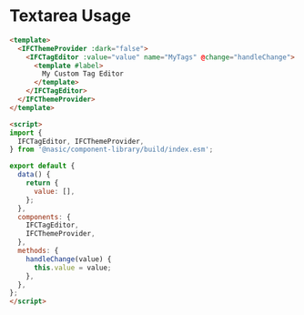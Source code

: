
<Meta title="Container Components/Form Components/Tag Editor/Usage" />

# Textarea Usage

```html
<template>
  <IFCThemeProvider :dark="false">
    <IFCTagEditor :value="value" name="MyTags" @change="handleChange">
      <template #label>
        My Custom Tag Editor
      </template>
    </IFCTagEditor>
  </IFCThemeProvider>
</template>

<script>
import {
  IFCTagEditor, IFCThemeProvider,
} from '@nasic/component-library/build/index.esm';

export default {
  data() {
    return {
      value: [],
    };
  },
  components: {
    IFCTagEditor,
    IFCThemeProvider,
  },
  methods: {
    handleChange(value) {
      this.value = value;
    },
  },
};
</script>

```